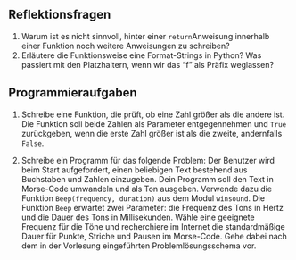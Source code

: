## Reflektionsfragen

1.  Warum ist es nicht sinnvoll, hinter einer `return`Anweisung innerhalb einer Funktion noch weitere Anweisungen zu schreiben?
2.  Erläutere die Funktionsweise eine Format-Strings in Python? Was passiert mit den Platzhaltern, wenn wir das "f" als Präfix weglassen?

## Programmieraufgaben

1.  Schreibe eine Funktion, die prüft, ob eine Zahl größer als die andere ist. Die Funktion soll beide Zahlen als Parameter entgegennehmen und `True` zurückgeben, wenn die erste Zahl größer ist als die zweite, andernfalls `False`.

2.  Schreibe ein Programm für das folgende Problem: Der Benutzer wird beim Start aufgefordert, einen beliebigen Text bestehend aus Buchstaben und Zahlen einzugeben. Dein Programm soll den Text in Morse-Code umwandeln und als Ton ausgeben. Verwende dazu die Funktion `Beep(frequency, duration)` aus dem Modul `winsound`. Die Funktion `Beep` erwartet zwei Parameter: die Frequenz des Tons in Hertz und die Dauer des Tons in Millisekunden. Wähle eine geeignete Frequenz für die Töne und recherchiere im Internet die standardmäßige Dauer für Punkte, Striche und Pausen im Morse-Code. Gehe dabei nach dem in der Vorlesung eingeführten Problemlösungsschema vor.

